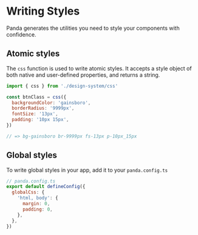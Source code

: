 # Writing Styles

Panda generates the utilities you need to style your components with confidence.

## Atomic styles

The `css` function is used to write atomic styles. It accepts a style object of both native and user-defined properties,
and returns a string.

```js
import { css } from './design-system/css'

const btnClass = css({
  backgroundColor: 'gainsboro',
  borderRadius: '9999px',
  fontSize: '13px',
  padding: '10px 15px',
})

// => bg-gainsboro br-9999px fs-13px p-10px_15px
```

## Global styles

To write global styles in your app, add it to your `panda.config.ts`

```js
// panda.config.ts
export default defineConfig({
  globalCss: {
    'html, body': {
      margin: 0,
      padding: 0,
    },
  },
})
```
